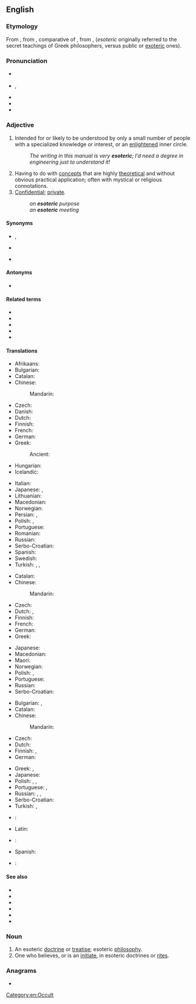 ==English==
{{was wotd|2009|May|22}}

===Etymology===
From {{etyl|grc|en}} {{m|grc|ἐσωτερικός||belonging to an inner circle}}, from {{m|grc|ἐσωτέρω||further inside}}, comparative of {{m|grc|ἔσω||within}}, from {{m|grc|ἐς}}, {{m|grc|εἰς||into}} (''esoteric'' originally referred to the secret teachings of Greek philosophers, versus public or [[exoteric]] ones).

===Pronunciation===
* {{a|UK}} {{IPA|en|/ˌɛs.əʊˈtɛɹ.ɪk/}}
* {{a|US}} {{IPA|en|/ˌɛs.əˈtɛɹ.ɪk/|/ˌɛs.oʊˈtɛɹ.ɪk/}}, {{enPR|ěsətěr'ĭk|ěsōtěr'ĭk}}
* {{audio|en|en-us-esoteric.ogg|Audio (US)}}
* {{audio|en|en-au-esoteric.ogg|Audio (AU)}}
* {{rhymes|en|ɛrɪk}}

===Adjective===
{{en-adj}}

# Intended for or likely to be understood by only a small number of people with a specialized knowledge or interest, or an [[enlightened]] inner circle.
#: ''The writing in this manual is very '''esoteric'''; I’d need a degree in engineering just to understand it!''
# Having to do with [[concept]]s that are highly [[theoretical]] and without obvious practical application; often with mystical or religious connotations.
# [[confidential|Confidential]]; [[private]].
#: ''an '''esoteric''' purpose''
#: ''an '''esoteric''' meeting''

====Synonyms====
* {{sense|understood only by a chosen few or an enlightened inner circle}} {{l|en|arcane}}, {{l|en|recondite}}
* {{sense|highly theoretical; not practical}} {{l|en|cerebral}}
* {{sense|confidential; private}} {{l|en|secretive}}

====Antonyms====
* {{l|en|exoteric}}

====Related terms====
* {{l|en|esoterica}}
* {{l|en|esoterically}}
* {{l|en|esotericism}}
* {{l|en|esotericist}}
* {{l|en|esoterism}}

====Translations====
{{trans-top|understood only by a chosen few}}
* Afrikaans: {{t|af|geheimsinnig}}
* Bulgarian: {{t+|bg|езотеричен|sc=Cyrl}}
* Catalan: {{t|ca|esotèric}}
* Chinese:
*: Mandarin: {{t|cmn|深晦|tr=shēnhuì|sc=Hani}}
* Czech: {{t+|cs|esoterický}}
* Danish: {{t|da|esoterisk}}
* Dutch: {{t+|nl|esoterisch}}
* Finnish: {{t+|fi|esoteerinen}}
* French: {{t+|fr|ésotérique}}
* German: {{t+|de|esoterisch}}
* Greek: {{t+|el|εσωτερικός}}
*: Ancient: {{t+|grc|ἐσωτερικός}}
* Hungarian: {{t+|hu|ezoterikus}}
* Icelandic: {{t|is|heimullegur}}
{{trans-mid}}
* Italian: {{t+|it|esoterico}}
* Japanese: {{t|ja|秘儀の|tr=[[ひぎの]], higi no}}, {{t|ja|奥義の|tr=[[おうぎの]], ōgi no}}
* Lithuanian: {{t|lt|ezoterinis}}
* Macedonian: {{t|mk|езотеричен}}
* Norwegian: {{t+|no|esoterisk}}
* Persian: {{t|fa|خواص‌فهم|tr=xavâs-fahm|sc=fa-Arab}}, {{t+|fa|غامض|tr=ğâmez|sc=fa-Arab}}
* Polish: {{t+|pl|ezoteryczny|m}}, {{t+|pl|tajemny|m}}
* Portuguese: {{t+|pt|esotérico}}
* Romanian: {{t+|ro|ezoteric}}
* Russian: {{t+|ru|эзотери́ческий}}
* Serbo-Croatian: {{t+|sh|ezotèričan}}
* Spanish: {{t+|es|esotérico}}
* Swedish: {{t+|sv|esoterisk}}
* Turkish: {{t+|tr|ezoterik}}, {{t+|tr|içrek}}, {{t+|tr|batıni|alt=bâtınî}} {{qualifier|archaic}}
{{trans-bottom}}

{{trans-top|having to do with concepts that are highly theoretical}}
* Catalan: {{t|ca|esotèric}}
* Chinese:
*: Mandarin: {{t-needed|cmn}}
* Czech: {{t+|cs|akademický}}
* Dutch: {{t+|nl|cerebraal}}, {{t+|nl|esoterisch}}
* Finnish: {{t+|fi|esoteerinen}}
* French: {{t+|fr|cérébral}}
* German: {{t+|de|esoterisch}}
* Greek: {{t+|el|απόκρυφος}}
{{trans-mid}}
* Japanese: {{t+|ja|深遠|tr=[[しんえん]], shin'en}}
* Macedonian: {{t|mk|езотеричен}}
* Maori: {{t|mi|puri}}
* Norwegian: {{t+|no|esoterisk}}
* Polish: {{t+|pl|zawiły}}, {{t+|pl|niezrozumiały}}
* Portuguese: {{t+|pt|esotérico}}
* Russian: {{t+|ru|эзотери́ческий}}
* Serbo-Croatian: {{t+|sh|ezotèričan}}
{{trans-bottom}}

{{trans-top|confidential; private}}
* Bulgarian: {{t+|bg|таен|sc=Cyrl}}, {{t+|bg|поверителен|sc=Cyrl}}
* Catalan: {{t|ca|esotèric}}
* Chinese:
*: Mandarin: {{t-needed|cmn}}
* Czech: {{t+|cs|tajný}}
* Dutch: {{t+|nl|exclusief}}
* Finnish: {{t+|fi|luottamuksellinen}}, {{t+|fi|yksityinen}}
* German: {{t+|de|geheim}}
{{trans-mid}}
* Greek: {{t+|el|εσωτερικός}}, {{t+|el|μυστικός|m}}
* Japanese: {{t|ja|秘密の|tr=[[ひみつの]], himitsu no}}
* Polish: {{t+|pl|ezoteryczny}}, {{t+|pl|tajny}}, {{t+|pl|skryty}}
* Portuguese: {{t|pt|confidencial}}, {{t+|pt|secreto}}
* Russian: {{t+|ru|эзотери́ческий}}, {{t+|ru|та́йный}}, {{t+|ru|скры́тый}}
* Serbo-Croatian: {{t+|sh|ezotèričan}}
* Turkish: {{t+|tr|gizli}}, {{t+|tr|saklı}}
{{trans-bottom}}

{{checktrans-top}}
* {{ttbc|ko}}: {{t-check|ko|비전}}
* Latin: {{t-check|la|esōtericus}}
* {{ttbc|cmn}}: {{t+|cmn|神秘|tr=shenmi}}
{{trans-mid}}
* Spanish: {{t+check|es|esotérico}}
* {{ttbc|uk}}: {{t+|uk|езотеричний}}
{{trans-bottom}}

====See also====
* {{l|en|exoterism}}
* {{l|en|metaphysical}}
* {{l|en|occult}}
* {{l|en|paranormal}}
* {{l|en|supernatural}}
* {{l|en|theoretical}}

===Noun===
{{en-noun}}

# An esoteric [[doctrine]] or [[treatise]]; esoteric [[philosophy]].
# One who believes, or is an [[initiate]], in esoteric doctrines or [[rite]]s.

===Anagrams===
* {{anagrams|en|a=ceeiorst|coteries}}

[[Category:en:Occult]]